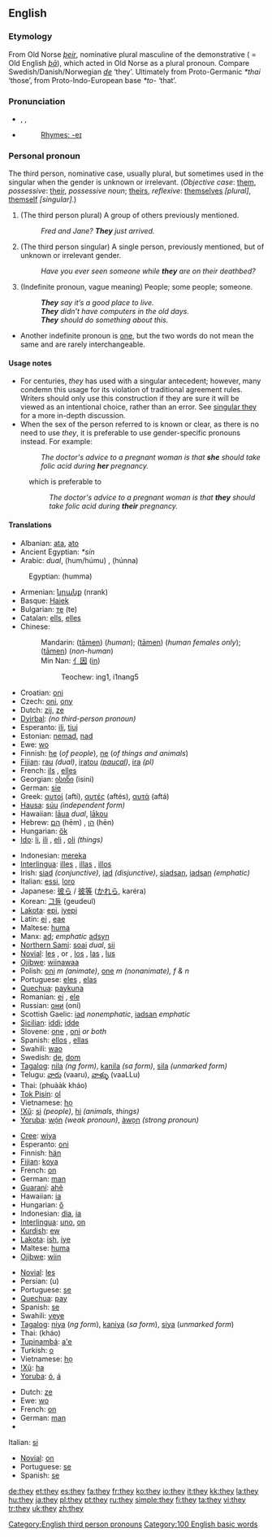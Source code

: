 ==English==

{{rank|all|him|she|33|they|my|were|are}}

===Etymology===
From Old Norse ''[[þeir]]'', nominative plural masculine of the demonstrative ( = Old English ''[[þa|þā]]''), which acted in Old Norse as a plural pronoun.  Compare Swedish/Danish/Norwegian ''[[de]]'' ‘they’.  Ultimately from Proto-Germanic ''*thai'' ‘those’, from Proto-Indo-European base ''*to-'' ‘that’.

===Pronunciation===
*{{AHD|thā}}, {{IPA|/ðeɪ/}}, {{SAMPA|/DeI/}}
*{{audio|en-us-they.ogg|Audio (US)}}
*:[[Rhymes:English:-eɪ|Rhymes: -eɪ]]

{{rfc-header|Personal pronoun}}
===Personal pronoun===
{{wikipedia}}
The third person, nominative case, usually plural, but sometimes used in the singular when the gender is unknown or irrelevant.
(''Objective case'': [[them]], ''possessive'': [[their]], ''possessive noun''; [[theirs]], ''reflexive'': [[themselves]] ''[plural]'', [[themself]] ''[singular]''.)

# (The third person plural) A group of others previously mentioned.
#:''Fred and Jane?  '''They''' just arrived.''
# (The third person singular) {{context|disputed}} A single person, previously mentioned, but of unknown or irrelevant gender.
#:''Have you ever seen someone while '''they''' are on their deathbed?''
# (Indefinite pronoun, vague meaning) People; some people; someone.
#:'''''They''' say it’s a good place to live.''
#:'''''They''' didn’t have computers in the old days.''
#:'''''They''' should do something about this.''
*Another indefinite pronoun is [[one]], but the two words do not mean the same and are rarely interchangeable.

====Usage notes====
*For centuries, ''they'' has used with a singular antecedent; however, many condemn this usage for its violation of traditional agreement rules. Writers should only use this construction if they are sure it will be viewed as an intentional choice, rather than an error. See [[w:Singular_they|singular they]] for a more in-depth discussion.
*When the sex of the person referred to is known or clear, as there is no need to use ''they'', it is preferable to use gender-specific pronouns instead. For example:
*:''The doctor's advice to a pregnant woman is that '''she''' should take folic acid during '''her''' pregnancy.''
:which is preferable to
::''The doctor's advice to a pregnant woman is that '''they''' should take folic acid during '''their''' pregnancy.''

====Translations====
{{trans-top|third-person plural pronoun}}
*Albanian: [[ata]], [[ato]]
*Ancient Egyptian: ''*sín''
*Arabic: {{ARchar|[[هما|هُمَا]]}} {{IPAchar|(húmaː)}} ''dual'', {{ARchar|[[‎‎هم|هُمُ]]/[[‎‎هم|هُمْ]]}} (hum/húmu) {{p}}, {{ARchar|[[‎‎هن|هُنّ]]}} (húnna) {{f}}
:Egyptian: {{ARchar|[[هما]]}} (humma)
*Armenian: [[նրանք]] (nrank)
*Basque: [[Haiek]]
*Bulgarian: [[те]] (te)
*Catalan: [[ells]], [[elles]]
*Chinese:
*:Mandarin: {{zh-ts|他們|他们}} ([[tāmen]]) (''human''); {{zh-ts|她們|她们}} ([[tāmen]]) (''human females only''); {{zh-ts|它們|它们}} ([[tāmen]]) (''non-human'')
*:Min Nan: [[亻因]] ([[in]])
*:: Teochew: ing1, i1nang5
*Croatian: [[oni]]
*Czech: [[oni]], [[ony]]
*Dutch: [[zij]], [[ze]]
*[[Dyirbal]]: ''(no third-person pronoun)''
*Esperanto: [[ili]], [[tiuj]]
*Estonian: [[nemad]], [[nad]]
*Ewe: [[wo]]
*Finnish: [[he#Finnish|he]] (''of people''), [[ne#Finnish|ne]] (''of things and animals'')
*[[Fijian]]: [[rau]] ''(dual)'', [[iratou]] ''([[paucal]])'', [[ira]] ''(pl)''
*French: [[ils]] {{m}}, [[elles]] {{f}}
*Georgian: [[ისინი]] (isini)
*German: [[sie]]
*Greek: [[αυτοί]] {{m}} (aftí), [[αυτές]] {{f}} (aftés), [[αυτά]] {{n}} (aftá)
*[[Hausa]]: [[súu]] ''(independent form)''
*Hawaiian: [[laua|lāua]] ''dual'', [[lakou|lākou]] {{p}}
*Hebrew: [[הם]] (hēm) {{m}}, [[הן]] (hēn) {{f}}
*Hungarian: [[ők]]
*[[Ido]]: [[li]], [[ili]] {{m}}, [[eli]] {{f}}, [[oli]] ''(things)''
{{trans-mid}}
*Indonesian: [[mereka]]
*[[Interlingua]]: [[illes]] {{m}}, [[illas]] {{f}}, [[illos]] {{n}}
*Irish: [[siad]] ''(conjunctive)'', [[iad]] ''(disjunctive)'', [[siadsan]], [[iadsan]] ''(emphatic)''
*Italian: [[essi]], [[loro]]
*Japanese: [[彼ら]] / [[彼等]] ([[かれら]], karéra)
*Korean: [[그들]] (geudeul)
*[[Lakota]]: [[epi]], [[iyepi]]
*Latin: [[ei]] {{m}}, [[eae]] {{f}}
*Maltese: [[huma]]
*Manx: [[ad]]; ''emphatic'' [[adsyn]]
*[[Northern Sami]]: [[soai]] ''dual'', [[sii]] {{p}}
*[[Novial]]: [[les]] {{m}}, {{f}} or {{n}}, [[los]] {{m}}, [[las]] {{f}}, [[lus]] {{n}}
*[[Ojibwe]]: [[wiinawaa]]
*Polish: [[oni]] ''m (animate)'', [[one]] ''m (nonanimate), f & n''
*Portuguese: [[eles]] {{m}}, [[elas]] {{f}}
*[[Quechua]]: [[paykuna]]
*Romanian: [[ei]] {{m}}, [[ele]] {{f}}
*Russian: [[они]] (oní)
*Scottish Gaelic: [[iad]] ''nonemphatic'', [[iadsan]] ''emphatic''
*[[Sicilian]]: [[iddi]]; [[idde]] {{f}}
*Slovene: [[one]] {{f}}, [[oni]] {{m}} ''or both''
*Spanish: [[ellos]] {{m}}, [[ellas]] {{f}}
*Swahili: [[wao]]
*Swedish: [[de#Swedish|de]], [[dom]]
*[[Tagalog]]: [[nila]] ''(ng form)'', [[kanila]] ''(sa form)'', [[sila]] ''(unmarked form)''
*Telugu: [[వారు]] (vaaru), [[వాళ్ళు]] (vaaLLu)
*Thai: {{THchar|[[พวกเขา]]}} (phuààk kháo)
*[[Tok Pisin]]: [[ol]]
*Vietnamese: [[họ]]
*[[!Xũ]]: [[si#!Xũ|si]] ''(people)'', [[hi#!Xũ|hi]] ''(animals, things)''
*[[Yoruba]]: [[wọ́n]] ''(weak pronoun)'', [[àwọn]] ''(strong pronoun)''
{{trans-bottom}}

{{trans-top|third-person singular, of unknown or irrelevant gender}}
*[[Cree]]: [[wiya]]
*Esperanto: [[oni]]
*Finnish: [[hän]]
*[[Fijian]]: [[koya]]
*French: [[on#French|on]]
*German: [[man#German|man]]
*[[Guaraní]]: [[ahẽ]]
*Hawaiian: [[ia]]
*Hungarian: [[ő]]
*Indonesian: [[dia#Indonesian|dia]], [[ia]]
*[[Interlingua]]: [[uno]], [[on#Interlingua|on]]
*[[Kurdish]]: [[ew]]
*[[Lakota]]: [[ish]], [[iye]]
*Maltese: [[huma]]
*[[Ojibwe]]: [[wiin]]
{{trans-mid}}
*[[Novial]]: [[les]]
*Persian: {{FAchar|[[او#Persian|او]]}} (u)
*Portuguese: [[se]]
*[[Quechua]]: [[pay#Quechua|pay]]
*Spanish: [[se]]
*Swahili: [[yeye]]
*[[Tagalog]]: [[niya]] (''ng form''), [[kaniya]] (''sa form''), [[siya]] (''unmarked form'')
*Thai: {{THchar|[[เขา]]}} (kháo)
*[[Tupinambá]]: [[a'e]]
*Turkish: [[o#Turkish|o]]
*Vietnamese: [[họ]]
*[[!Xũ]]: [[ha#!Xũ|ha]]
*[[Yoruba]]: [[ó]], [[á]]
{{trans-bottom}}

{{trans-top|one, people, some people}}
*Dutch: [[ze]]
*Ewe: [[wo]]
*French: [[on#French|on]]
*German: [[man#German|man]]
*{{trans-mid}}
Italian: [[si#Italian|si]]
*[[Novial]]: [[on#Novial|on]]
*Portuguese: [[se#Portuguese|se]]
*Spanish: [[se#Spanish|se]]
{{trans-bottom}}

[[Category:English third person pronouns]]
[[Category:100 English basic words]]

[[de:they]]
[[et:they]]
[[es:they]]
[[fa:they]]
[[fr:they]]
[[ko:they]]
[[io:they]]
[[it:they]]
[[kk:they]]
[[la:they]]
[[hu:they]]
[[ja:they]]
[[pl:they]]
[[pt:they]]
[[ru:they]]
[[simple:they]]
[[fi:they]]
[[ta:they]]
[[vi:they]]
[[tr:they]]
[[uk:they]]
[[zh:they]]